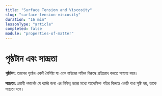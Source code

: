 ```yaml
---
title: "Surface Tension and Viscosity"
slug: "surface-tension-viscosity"
duration: "16 min"
lessonType: "article"
completed: false
module: "properties-of-matter"
---
```


# পৃষ্ঠটান এবং সান্দ্রতা

<p>
  <strong>পৃষ্ঠটান:</strong> তরলের পৃষ্ঠের একটি বৈশিষ্ট্য যা একে বাইরের শক্তির
  বিরুদ্ধে প্রতিরোধ করতে সাহায্য করে।
</p>
<p>
  <strong>সান্দ্রতা:</strong> প্রবাহী পদার্থের যে ধর্মের জন্য এর বিভিন্ন স্তরের
  মধ্যে আপেক্ষিক গতির বিরুদ্ধে একটি বাধা সৃষ্টি হয়, তাকে সান্দ্রতা বলে।
</p>
